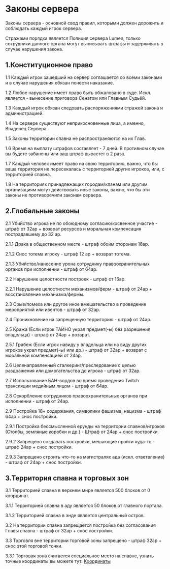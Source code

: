 # Законы сервера
Законы сервера - основной свод правил, которыми должен дорожить и соблюдать каждый игрок сервера. 

Стражами порядка является Полиция сервера Lumen, только сотрудники данного органа могут выписывать штрафы и задерживать в случае нарушения закона.

## 1.Конституционное право

1.1 Каждый игрок зашедший на сервер соглашается со всеми законами и в случае нарушения обязан понести наказание.

1.2 Любое нарушение имеет право быть обжаловано в суде. Искл. является - вынесение приговора Сенатом или Главным Судьёй.

1.3 Каждый игрок обязан следовать распоряжениями стражей закона и администрацией.

1.4 На сервере существуют неприкосновенные лица, а именно, Владелец Сервера.

1.5 Законы территории спавна не распространяются на их Глав.

1.6 Время на выплату штрафов составляет - 7 дней. В противном случае вы будете забанены или ваш штраф вырастет в 2 раза.

1.7 Каждый человек имеет право на свою территорию, важно, что бы ваша территория не пересекалась с территорией других игроков, или, с территорией спавна.

1.8 На территориях принадлежащих городам/кланам или другим организациям могут действовать иные законы, важно, что бы эти законы не противоречили законам сервера.

## 2.Глобальные законы

2.1 Убийство игрока не по обоюдному согласию/косвенное участие - штраф от 32ар  + возврат ресурсов и моральная компенсация пострадавшему до 32 ар.

2.1.1 Драка в общественном месте - штраф обоим сторонам 16ар.

2.1.2 Снос тотема игроку - штраф 12 ар + возврат тотема.

2.1.3 Убийство/нанесение урона сотруднику правоохранительных органов при исполнении - штраф от 64ар.

2.2 Нарушение целостности построек - штраф от 16ар.

2.2.1 Нарушение целостности механизмов/ферм - штраф от 24ар + восстановление механизма/фермы.

2.3 Срыв/помеха или другое иное вмешательство в проведение мероприятий или ивентов - штраф от 32ар.

2.4 Проникновение на запрещенную территорию - штраф от 24ар.

2.5 Кража (Если игрок ТАЙНО украл предмет(-ы) без разрешения владельца) - штраф от 24ар + возврат.

2.5.1 Грабеж (Если игрок навиду у владельца или на виду других игроков украл предмет(-ы) или др.) - штраф от 32ар + возврат с моральной компенсацией от 24ар.

2.6 Целенаправленный сталкеринг/преследование с целью раздражения или домогательства до игрока - штраф от 32ар.

2.7 Использование БАН-вордов во время проведения Twitch трансляции медийным лицом - штраф от 64ар.

2.8 Оскорбление сотрудников правоохранительных органов при исполнении - штраф от 24ар.

2.9 Постройка 18+ содержания, символики фашизма, нацизма - штраф 64ар + снос постройки.

2.9.1 Постройка бессмысленной ерунды на территории спавнов/игроков (Столбы, земляные коробки и др.) - Штраф от 24ар + снос постройки.

2.9.2 Запрещено создавать постройки, мешающие пройти куда-то - штраф 24ар + снос постройки.

2.9.3 Запрещено строить что-то на магистралях ада (искл. ответвление) - штраф от 24ар + снос постройки.

## 3.Территория спавна и торговых зон

3.1 Территорией спавна в верхнем мире является 500 блоков от 0 координат.

3.1.1 Территорией спавна в аду является 50 блоков от главного портала.

3.1.2 Территорией спавна в энде является центральный остров.

3.2 На территории спавна запрещается постройка без согласования Главы спавна - штраф от 32ар + снос постройки.

3.3 Торговля вне территории торговой зоны запрещено - штраф 32ар + снос этой торговой точки.

3.3.1 Торговая зона считается специальное место на спавне, узнать точные координаты вы можете тут: [Координаты](https://discord.gg/3VBNjKk9)

